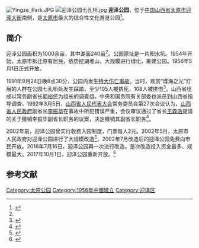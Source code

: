 {{coord|37.85298|112.55502|display=title}}
[[File:Yingze_Park.JPG|thumb]]
[[File:迎泽公园七孔桥.jpg|thumb]]   
'''迎泽公园'''，位于[[中国|中国]][[山西省|山西省]][[太原市|太原市]][[迎泽大街|迎泽大街]]南侧，是[[太原市|太原市]]最大的综合性文化游览公园<ref name="About">{{cite book|author=山西省太原市文史委|title=太原市城建志|pages=57|url=http://c.g.wanfangdata.com.cn/LocalChronicle-FZ001597.aspx}}</ref>。

==简介==
迎泽公园面积为1000余亩，其中湖面240亩<ref name="About"/>。公园原址是一片积水坑。1954年开始，太原市拆迁原有居民，依势挖湖堆山，大规模进行绿化，筹建公园。1956年5月1日正式开放。

1991年9月24日晚8点30分，公园内发生[[1991年太原踩踏事件|特大伤亡事故]]。当时，观赏“煤海之光”灯展的人群在公园七孔桥处发生踩踏，至少105人被挤死，108人被挤伤<ref name="9-24">{{cite web|title=迎泽公园“煤海之光”灯展特大伤亡事故|url=http://www.tyfzw.cn/?sw=774&b=177|work=太原方志网|publisher=山西省太原市政府地方志办公室|accessdate=2014-12-07|archive-date=2016-03-04|archive-url=https://web.archive.org/web/20160304104006/http://www.tyfzw.cn/?sw=774&b=177|dead-url=yes}}</ref>。山西省组成以常务副省长[[郭裕怀|郭裕怀]]为组长的调查组，中央和国务院有关部委也派员到山西省指导调查。1992年3月5日，[[山西省人民代表大会|山西省人民代表大会]]常务委员会第27次会议认为，[[山西省人民政府|山西省人民政府]]副省长[[李振华_(中华人民共和国)|李振华]]在事故中所犯错误严重，会议审议通过了省长[[王森浩|王森浩]]提请的关于撤销李振华副省长职务的议案，决定撤销其副省长职务<ref>{{Cite web |url = http://dangshi.people.com.cn/GB/146570/198300/200214/200219/12464982.html |title = 1992年3月5日 撤销李振华山西省副省长职务 |author =  |date =2017-05-22|publisher = 中国共产党新闻网 |language =  |accessdate =  |quote =  }}</ref>。

2002年前，迎泽公园曾实行收费入园制度，门票每人2元。2002年5月，太原市人民政府对迎泽公园进行了大规模改造<ref>{{cite news|author=王炤坤;叶健;刘云伶|title=太原市迎泽公园“还园于民”:拆除围墙 皆大欢喜|url=http://www.gov.cn/jrzg/2007-05/21/content_620762.htm|accessdate=2014-07-27|newspaper=新华社|date=2007-05-21}}</ref>，2002年7月改造后的迎泽公园免费向市民开放。2016年7月16日，迎泽公园再一次进行改造。是次改造投入资金最多、规模最大。2017年10月1日，迎泽公园重新开放。<ref>{{Cite web|url=http://www.tyxc.gov.cn/content/2017-09/29/content_83622.htm|title=公园新貌美如画 迎泽公园确定10月1日开门迎客|accessdate=2018-12-12|author=太原宣传网|date=|work=www.tyxc.gov.cn|publisher=|archive-url=https://web.archive.org/web/20181003120451/http://www.tyxc.gov.cn/content/2017-09/29/content_83622.htm|archive-date=2018-10-03|dead-url=yes}}</ref>

== 参考文献 ==
{{reflist}}

{{commonscat|Yingze Park}}

[[Category:太原公园|Category:太原公园]]
[[Category:1956年中國建立|Category:1956年中國建立]]
[[Category:迎泽区|Category:迎泽区]]